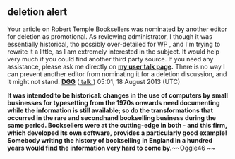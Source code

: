 <article id="40273426" title=User talk:Oggle46>
	<talkpage id="40273426" title="User talk:Oggle46">
==deletion alert==
Your article on Robert Temple Booksellers was nominated by another editor for deletion as promotional. As reviewing administrator,  I though it was essentially historical, tho possibly over-detailed for WP , and I'm trying to rewrite it a little, as I am extremely interested in the subject. It would help very much if you could find another third party source. If you need any assistance, please ask me directly  on  ''' [[User talk:DGG|my user talk page]]. '''  There is no way I can prevent another editor from nominating it for a deletion discussion, and it might not stand.  '''[[User:DGG| DGG]]''' ([[User talk:DGG| talk ]]) 05:01, 18 August 2013 (UTC)

'''It was intended to be historical: changes in the use of computers by small businesses for typesetting from the 1970s onwards need documenting while the information is still available; so do the transformations that occurred in the rare and secondhand bookselling business during the same period. Booksellers were at the cutting-edge in both - and this firm, which developed its own software, provides a particularly good example! Somebody writing the history of bookselling in England in a hundred years would find the information very hard to come by.'''~~Oggle46
~~
	</talkpage>
</article>